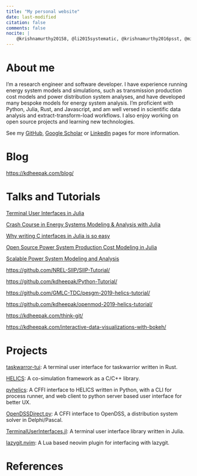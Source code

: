 ```yaml
---
title: "My personal website"
date: last-modified
citation: false
comments: false
nocite: |
    @krishnamurthy20158, @li2015systematic, @krishnamurthy2016psst, @mittal2015system, @pratt2016transactive, @palmintier2016design, @krishnamurthy2017energy, @pratt2017hardware, @jain2018studying, @palmintier2017design, @krishnamurthy2018impacts, @latif2018optimizing, @horowitz2018optimizing, @sparn2018hardware, @elgindy2018ditto, @lara2018powersystems, @mittal2015system, @faqiry2018adp, @jain2019evaluating, @chang2019scalable, @barrows2019ieee, @lara2021powersystems
---
```


# About me

I'm a research engineer and software developer.
I have experience running energy system models and simulations, such as transmission production cost models and power distribution system analyses, and have developed many bespoke models for energy system analysis.
I'm proficient with Python, Julia, Rust, and Javascript, and am well versed in scientific data analysis and extract-transform-load workflows. I also enjoy working on open source projects and learning new technologies.

See my [GitHub](https://github.com/kdheepak), [Google Scholar](https://scholar.google.com/citations?user=nIXeaL0AAAAJ&hl=en) or [LinkedIn](https://www.linkedin.com/in/dheepak-krishnamurthy/) pages for more information.

# Blog

[https://kdheepak.com/blog/](./blog/)

# Talks and Tutorials

[Terminal User Interfaces in Julia](https://www.youtube.com/watch?v=-TASx67pphw)

[Crash Course in Energy Systems Modeling & Analysis with Julia](https://www.youtube.com/watch?v=kQNOG4tGJdg)

[Why writing C interfaces in Julia is so easy](https://www.youtube.com/watch?v=ez-KVi0leOw)

[Open Source Power System Production Cost Modeling in Julia](https://www.youtube.com/watch?v=1TipY6g9IzE)

[Scalable Power System Modeling and Analysis](https://www.youtube.com/watch?v=-ZoO3npjwYU)

<https://github.com/NREL-SIIP/SIIP-Tutorial/>

<https://github.com/kdheepak/Python-Tutorial/>

<https://github.com/GMLC-TDC/pesgm-2019-helics-tutorial/>

<https://github.com/kdheepak/openmod-2019-helics-tutorial/>

<https://kdheepak.com/think-git/>

<https://kdheepak.com/interactive-data-visualizations-with-bokeh/>

# Projects

[taskwarror-tui](https://github.com/kdheepak/taskwarrior-tui): A terminal user interface for taskwarrior written in Rust.

[HELICS](https://github.com/GMLC-TDC/HELICS): A co-simulation framework as a C/C++ library.

[pyhelics](https://github.com/GMLC-TDC/pyhelics): A CFFI interface to HELICS written in Python, with a CLI for process runner, and web client to python server based user interface for better UX.

[OpenDSSDirect.py](https://github.com/dss-extensions/OpenDSSDirect.py): A CFFI interface to OpenDSS, a distribution system solver in
Delphi/Pascal.

[TerminalUserInterfaces.jl](https://github.com/kdheepak/TerminalUserInterfaces.jl): A terminal user interface library written in Julia.

[lazygit.nvim](https://github.com/kdheepak/lazygit.nvim): A Lua based neovim plugin for interfacing with lazygit.

# References
